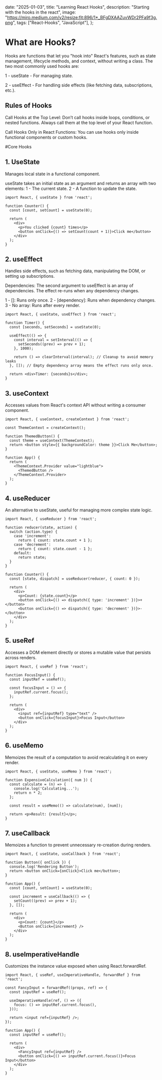 

  date: "2025-01-03",
  title: "Learning React Hooks",
  description: "Starting with the hooks in the react",
  image:
    "https://miro.medium.com/v2/resize:fit:896/1*_BFgDXAAZuvWDr2PFa9f3g.png",
  tags: ["React-Hooks", "JavaScript"],
};


# What are Hooks?

Hooks are functions that let you "hook into" React's features, such as state management, lifecycle methods, and context, without writing a class. The two most commonly used hooks are:

1 - useState - For managing state.

2 - useEffect - For handling side effects (like fetching data, subscriptions, etc.).

## Rules of Hooks

Call Hooks at the Top Level: Don’t call hooks inside loops, conditions, or nested functions. Always call them at the top level of your React function.

Call Hooks Only in React Functions: You can use hooks only inside functional components or custom hooks.

#Core Hooks

## 1. UseState

Manages local state in a functional component.

useState takes an initial state as an argument and returns an array with two elements: 1 - The current state. 2 - A function to update the state.

<CodeWindow title="useState.jsx">

```TSX
import React, { useState } from 'react';

function Counter() {
  const [count, setCount] = useState(0);

  return (
    <div>
      <p>You clicked {count} times</p>
      <button onClick={() => setCount(count + 1)}>Click me</button>
    </div>
  );
}
```

</CodeWindow>

## 2. useEffect

Handles side effects, such as fetching data, manipulating the DOM, or setting up subscriptions.

Dependencies: The second argument to useEffect is an array of dependencies. The effect re-runs when any dependency changes.

1 - []: Runs only once.
2 - [dependency]: Runs when dependency changes.
3 - No array: Runs after every render.

<CodeWindow title="useEffect.jsx">

```TSX
import React, { useState, useEffect } from 'react';

function Timer() {
  const [seconds, setSeconds] = useState(0);

  useEffect(() => {
    const interval = setInterval(() => {
      setSeconds((prev) => prev + 1);
    }, 1000);

    return () => clearInterval(interval); // Cleanup to avoid memory leaks
  }, []); // Empty dependency array means the effect runs only once.

  return <div>Timer: {seconds}s</div>;
}

```

</CodeWindow>

## 3. useContext

Accesses values from React's context API without writing a consumer component.

<CodeWindow title="useContext.jsx">

```TSX
import React, { useContext, createContext } from 'react';

const ThemeContext = createContext();

function ThemedButton() {
  const theme = useContext(ThemeContext);
  return <button style={{ backgroundColor: theme }}>Click Me</button>;
}

function App() {
  return (
    <ThemeContext.Provider value="lightblue">
      <ThemedButton />
    </ThemeContext.Provider>
  );
}
```

</CodeWindow>

## 4. useReducer

An alternative to useState, useful for managing more complex state logic.

<CodeWindow title="useReducer.jsx">

```TSX
import React, { useReducer } from 'react';

function reducer(state, action) {
  switch (action.type) {
    case 'increment':
      return { count: state.count + 1 };
    case 'decrement':
      return { count: state.count - 1 };
    default:
      return state;
  }
}

function Counter() {
  const [state, dispatch] = useReducer(reducer, { count: 0 });

  return (
    <div>
      <p>Count: {state.count}</p>
      <button onClick={() => dispatch({ type: 'increment' })}>+</button>
      <button onClick={() => dispatch({ type: 'decrement' })}>-</button>
    </div>
  );
}
```

</CodeWindow>

## 5. useRef

Accesses a DOM element directly or stores a mutable value that persists across renders.

<CodeWindow title="useRef.jsx">

```TSX
import React, { useRef } from 'react';

function FocusInput() {
  const inputRef = useRef();

  const focusInput = () => {
    inputRef.current.focus();
  };

  return (
    <div>
      <input ref={inputRef} type="text" />
      <button onClick={focusInput}>Focus Input</button>
    </div>
  );
}
```

</CodeWindow>

## 6. useMemo

Memoizes the result of a computation to avoid recalculating it on every render.

<CodeWindow title="useMemo.jsx">

```TSX
import React, { useState, useMemo } from 'react';

function ExpensiveCalculation({ num }) {
  const calculate = (n) => {
    console.log('Calculating...');
    return n * 2;
  };

  const result = useMemo(() => calculate(num), [num]);

  return <p>Result: {result}</p>;
}
```

</CodeWindow>

## 7. useCallback

Memoizes a function to prevent unnecessary re-creation during renders.

<CodeWindow title="useCallback.jsx">

```TSX
import React, { useState, useCallback } from 'react';

function Button({ onClick }) {
  console.log('Rendering Button');
  return <button onClick={onClick}>Click me</button>;
}

function App() {
  const [count, setCount] = useState(0);

  const increment = useCallback(() => {
    setCount((prev) => prev + 1);
  }, []);

  return (
    <div>
      <p>Count: {count}</p>
      <Button onClick={increment} />
    </div>
  );
}
```

</CodeWindow>

## 8. useImperativeHandle

Customizes the instance value exposed when using React.forwardRef.

<CodeWindow title="useImperativeHandle.jsx">

```TSX
import React, { useRef, useImperativeHandle, forwardRef } from 'react';

const FancyInput = forwardRef((props, ref) => {
  const inputRef = useRef();

  useImperativeHandle(ref, () => ({
    focus: () => inputRef.current.focus(),
  }));

  return <input ref={inputRef} />;
});

function App() {
  const inputRef = useRef();

  return (
    <div>
      <FancyInput ref={inputRef} />
      <button onClick={() => inputRef.current.focus()}>Focus Input</button>
    </div>
  );
}
```

</CodeWindow>
